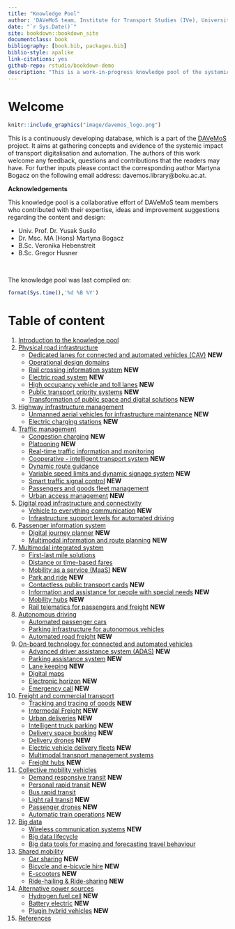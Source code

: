 ```yaml
---
title: "Knowledge Pool"
author: 'DAVeMoS team, Institute for Transport Studies (IVe), University of Natural Resources and Life Sciences in Vienna'
date: "`r Sys.Date()`"
site: bookdown::bookdown_site
documentclass: book
bibliography: [book.bib, packages.bib]
biblio-style: apalike
link-citations: yes
github-repo: rstudio/bookdown-demo
description: "This is a work-in-progress knowledge pool of the systemic impact of transport digitalisation and automation."
---
```


# Welcome {-}

```r
knitr::include_graphics("image/davemos_logo.png")
```

This is a continuously developing database, which is a part of the [DAVeMoS](https://www.davemos.online/){target="_blank"} project. It aims at gathering concepts and evidence of the systemic impact of transport digitalisation and automation. The authors of this work welcome any feedback, questions and contributions that the readers may have. For further inputs please contact the corresponding author Martyna Bogacz on the following email address: davemos.library@boku.ac.at. <br/>

**Acknowledgements**

This knowledge pool is a collaborative effort of DAVeMoS team members who contributed with their expertise, ideas and improvement suggestions regarding the content and design:

- Univ. Prof. Dr. Yusak Susilo
- Dr. Msc. MA (Hons) Martyna Bogacz
- B.Sc. Veronika Hebenstreit
- B.Sc. Gregor Husner

<br/>

The knowledge pool was last compiled on:

```r
format(Sys.time(),'%d %B %Y')
```

# Table of content {-}

1. [Introduction to the knowledge pool](#intro)
2. [Physical road infrastructure](#infrastructure)
    - [Dedicated lanes for connected and automated vehicles (CAV)](#dedicated_lanes) **NEW**
    - [Operational design domains](#ODD)
    - [Rail crossing information system](#rail_crossing_info_system) **NEW**
    - [Electric road system](#ers) **NEW**
    - [High occupancy vehicle and toll lanes](#high_occupancy) **NEW**
    - [Public transport priority systems](#public_trans_priority) **NEW**
    - [Transformation of public space and digital solutions](#transformation_public_space) **NEW**
3. [Highway infrastructure management](#highway)
    - [Unmanned aerial vehicles for infrastructure maintenance](#uav) **NEW**
    - [Electric charging stations](#charging_station) **NEW**
4. [Traffic management](#traffic)
    - [Congestion charging](#congestion_charging) **NEW**
    - [Platooning](#platooning) **NEW**
    - [Real-time traffic information and monitoring](#traffic_info_monitoring)
    - [Cooperative - intelligent transport system](#cits) **NEW**
    - [Dynamic route guidance](#dynamic_route)
    - [Variable speed limits and dynamic signage system](#variable_speed) **NEW**
    - [Smart traffic signal control](#adaptive_traffic_control) **NEW**
    - [Passengers and goods fleet management](#p_g_fleet_management)
    - [Urban access management](#urban_access) **NEW**
5. [Digital road infrastructure and connectivity](#digital)
    - [Vehicle to everything communication](#v2x) **NEW**
    - [Infrastructure support levels for automated driving](#infrast_support_level)
6. [Passenger information system](#passenger)
    - [Digital journey planner](#djp) **NEW**
    - [Multimodal information and route planning](#info_and_route_planning) **NEW**
7. [Multimodal integrated system](#multimodal)
    - [First-last mile solutions](#flms)
    - [Distance or time-based fares](#dist_time_fares)
    - [Mobility as a service (MaaS)](#maas) **NEW**
    - [Park and ride](#p_r) **NEW**
    - [Contactless public transport cards](#contactless_cards) **NEW**
    - [Information and assistance for people with special needs](#special_needs) **NEW**
    - [Mobility hubs](#mobility_hubs) **NEW**
    - [Rail telematics for passengers and freight](#rail_telematics) **NEW**
8. [Autonomous driving](#connected)
    - [Automated passenger cars](#av)
    - [Parking infrastructure for autonomous vehicles](#parking_av)
    - [Automated road freight](#automated_road_freight) **NEW**
9. [On-board technology for connected and automated vehicles](#onboard)
    - [Advanced driver assistance system (ADAS)](#adas) **NEW**
    - [Parking assistance system](#parking_assistance) **NEW**
    - [Lane keeping](#lane_keeping) **NEW**
    - [Digital maps](#digital_maps)
    - [Electronic horizon](#ehorizon) **NEW**
    - [Emergency call](#ecall) **NEW**
10. [Freight and commercial transport](#freight)
    - [Tracking and tracing of goods](#dangerous_goods) **NEW**
    - [Intermodal Freight](#intermodal_freight) **NEW**
    - [Urban deliveries](#urban_delivery) **NEW**
    - [Intelligent truck parking](#intelligent_truck_park) **NEW**
    - [Delivery space booking](#space_book) **NEW**
    - [Delivery drones](#delivery_drone) **NEW**
    - [Electric vehicle delivery fleets](#electric_delivery_fleets) **NEW**
    - [Multimodal transport management systems](#mtms)
    - [Freight hubs](#freight_hubs) **NEW**
11. [Collective mobility vehicles](#collective)
    - [Demand responsive transit](#drt) **NEW**
    - [Personal rapid transit](#prt) **NEW**
    - [Bus rapid transit](#brt)
    - [Light rail transit](#lrt) **NEW**
    - [Passenger drones](#passenger_drones) **NEW**
    - [Automatic train operations](#automatic_train) **NEW**
12. [Big data](#big)
    - [Wireless communication systems](#wireless_com) **NEW**
    - [Big data lifecycle](#bd_life)
    - [Big data tools for maping and forecasting travel behaviour](#bd_tool_maping)
13. [Shared mobility](#shared)
    - [Car sharing](#car_sharing) **NEW**
    - [Bicycle and e-bicycle hire](#bike_sharing) **NEW**
    - [E-scooters](#scooters) **NEW**
    - [Ride-hailing & Ride-sharing](#ride_hailing) **NEW**
14. [Alternative power sources](#alternative)
    - [Hydrogen fuel cell](#FCEV) **NEW**
    - [Battery electric](#bev) **NEW**
    - [Plugin hybrid vehicles](#plugin_hybrid) **NEW**
15. [References](#reference)


